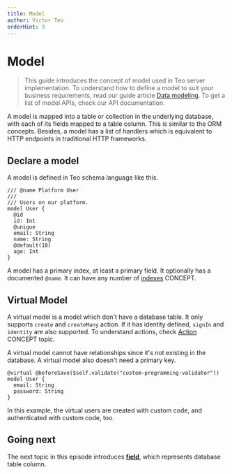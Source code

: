 ```yaml
---
title: Model
author: Victor Teo
orderHint: 3
---
```



# Model

> This guide introduces the concept of model used in Teo server implementation.
> To understand how to define a model to suit your business requirements, read
> our guide article [Data modeling](/guides/server-guides/data-modeling).
> To get a list of model APIs, check our API documentation.

A model is mapped into a table or collection in the underlying database, with
each of its fields mapped to a table column. This is similar to the ORM
concepts. Besides, a model has a list of handlers which is equivalent to HTTP
endpoints in traditional HTTP frameworks.

## Declare a model

A model is defined in Teo schema language like this.

```teo showLineNumbers
/// @name Platform User
///
/// Users on our platform.
model User {
  @id
  id: Int
  @unique
  email: String
  name: String
  @default(18)
  age: Int
}
```

A model has a primary index, at least a primary field. It optionally has a
documented `@name`. It can have any number of [indexes](/concepts/components/teo-schema/index-concept) <span className="concept">CONCEPT</span>.

## Virtual Model

A virtual model is a model which don't have a database table. It only supports
`create` and `createMany` action. If it has identity defined, `signIn` and
`identity` are also supported. To understand actions, check
[Action](/concepts/components/teo-schema/action)
<span className="concept">CONCEPT</span> topic.

A virtual model cannot have relationships since it's not existing in the
database. A virtual model also doesn't need a primary key.

```teo showLineNumbers
@virtual @beforeSave($self.validate("custom-programming-validator"))
model User {
  email: String
  password: String
}
```

In this example, the virtual users are created with custom code, and
authenticated with custom code, too.

## Going next

The next topic in this episode introduces
[**field**](/concepts/components/teo-schema/field), which represents database
table column.

<PrevNext />
